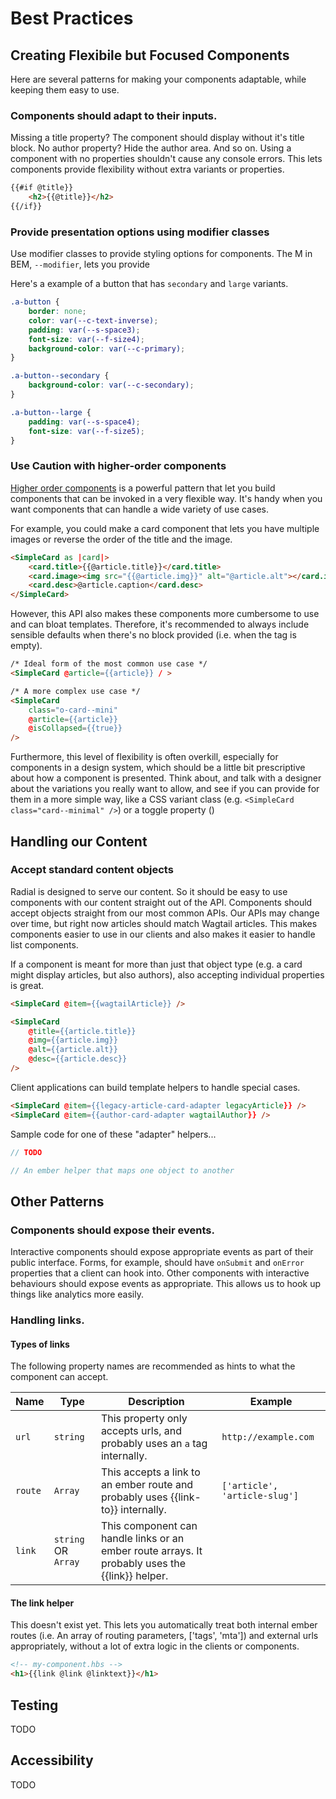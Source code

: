 
<Meta title="For Developers/Best Practices" />

# Best Practices

## Creating Flexibile but Focused Components

Here are several patterns for making your components adaptable, while keeping them easy to use.

### Components should adapt to their inputs.

Missing a title property? The component should display without it's title block. No author property? Hide the author area. And so on. Using a component with no properties shouldn't cause any console errors. This lets components provide flexibility without extra variants or properties.

```html
{{#if @title}}
	<h2>{{@title}}</h2>
{{/if}}
```

### Provide presentation options using modifier classes

Use modifier classes to provide styling options for components. The M in BEM, `--modifier`, lets you provide

Here's a example of a button that has `secondary` and `large` variants.

```css
.a-button {
	border: none;
	color: var(--c-text-inverse);
	padding: var(--s-space3);
	font-size: var(--f-size4);
	background-color: var(--c-primary);
}

.a-button--secondary {
	background-color: var(--c-secondary);
}

.a-button--large {
	padding: var(--s-space4);
	font-size: var(--f-size5);
}
```

### Use Caution with higher-order components

[Higher order components]() is a powerful pattern that let you build components that can be invoked in a very flexible way. It's handy when you want components that can handle a wide variety of use cases. 

For example, you could make a card component that lets you have multiple images or reverse the order of the title and the image.

```html
<SimpleCard as |card|>
	<card.title>{{@article.title}}</card.title>
	<card.image><img src="{{@article.img}}" alt="@article.alt"></card.image>
	<card.desc>@article.caption</card.desc>
</SimpleCard>
```

However, this API also makes these components more cumbersome to use and can bloat templates. Therefore, it's recommended to always include sensible defaults when there's no block provided (i.e. when the tag is empty).

```html
/* Ideal form of the most common use case */
<SimpleCard @article={{article}} / >

/* A more complex use case */
<SimpleCard
	class="o-card--mini"
	@article={{article}}
	@isCollapsed={{true}}
/>
```
Furthermore, this level of flexibility is often overkill, especially for components in a design system, which should be a little bit prescriptive about how a component is presented.  Think about, and talk with a designer about the variations you really want to allow, and see if you can provide for them in a more simple way, like a CSS variant class (e.g. `<SimpleCard class="card--minimal" />`) or a toggle property ()

## Handling our Content

### Accept standard content objects

Radial is designed to serve our content. So it should be easy to use components with our content straight out of the API. Components should accept objects straight from our most common APIs. Our APIs may change over time, but right now articles should match Wagtail articles. This makes components easier to use in our clients and also makes it easier to handle list components.

If a component is meant for more than just that object type (e.g. a card might display articles, but also authors), also accepting individual properties is great.

```html
<SimpleCard @item={{wagtailArticle}} />

<SimpleCard
	@title={{article.title}}
	@img={{article.img}}
	@alt={{article.alt}}
	@desc={{article.desc}}
/>
```

Client applications can build template helpers to handle special cases.

```html
<SimpleCard @item={{legacy-article-card-adapter legacyArticle}} />
<SimpleCard @item={{author-card-adapter wagtailAuthor}} />
```

Sample code for one of these "adapter" helpers...
```js
// TODO

// An ember helper that maps one object to another
```

## Other Patterns

### Components should expose their events.

Interactive components should expose appropriate events as part of their public interface. Forms, for example, should have `onSubmit` and `onError` properties that a client can hook into. Other components with interactive behaviours should expose events as appropriate. This allows us to hook up things like analytics more easily.

### Handling links.

#### Types of links
The following property names are recommended as hints to what the component can accept.

| Name |Type | Description | Example
|---|---|---|---|
|`url`|`string`| This property only accepts urls, and probably uses an `a` tag internally. | `http://example.com` |
|`route`|`Array`| This accepts a link to an ember route and probably uses {{link-to}} internally.| `['article', 'article-slug']` |
|`link`|`string` OR `Array`| This component can handle links or an ember route arrays. It probably uses the {{link}} helper. | |

#### The link helper
This doesn't exist yet. This lets you automatically treat both internal ember routes (i.e. An array of routing parameters, ['tags', 'mta']) and external urls appropriately, without a lot of extra logic in the clients or components.


```html
<!-- my-component.hbs -->
<h1>{{link @link @linktext}}</h1>
```

## Testing
TODO

## Accessibility
TODO
